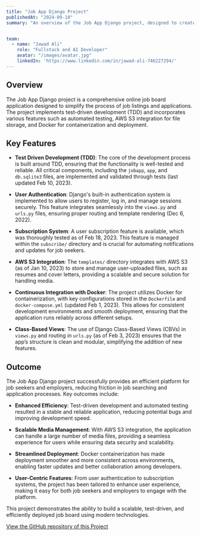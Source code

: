 ```yaml
---
title: "Job App Django Project"
publishedAt: "2024-09-10"
summary: "An overview of the Job App Django project, designed to create an efficient online job board. The project highlights features such as test-driven development, AWS S3 integration, and continuous integration with Docker."


team:
  - name: "Jawad Ali"
    role: "Fullstack and AI Developer"
    avatar: "/images/avatar.jpg"
    linkedIn: 'https://www.linkedin.com/in/jawad-ali-746227294/'
---
```


## Overview

The Job App Django project is a comprehensive online job board application designed to simplify the process of job listings and applications. The project implements test-driven development (TDD) and incorporates various features such as automated testing, AWS S3 integration for file storage, and Docker for containerization and deployment.

## Key Features

- **Test Driven Development (TDD)**: The core of the development process is built around TDD, ensuring that the functionality is well-tested and reliable. All critical components, including the `jobapp`, `app`, and `db.sqlite3` files, are implemented and validated through tests (last updated Feb 10, 2023).
  
- **User Authentication**: Django's built-in authentication system is implemented to allow users to register, log in, and manage sessions securely. This feature integrates seamlessly into the `views.py` and `urls.py` files, ensuring proper routing and template rendering (Dec 6, 2022).
  
- **Subscription System**: A user subscription feature is available, which was thoroughly tested as of Feb 18, 2023. This feature is managed within the `subscribe/` directory and is crucial for automating notifications and updates for job seekers.

- **AWS S3 Integration**: The `templates/` directory integrates with AWS S3 (as of Jan 10, 2023) to store and manage user-uploaded files, such as resumes and cover letters, providing a scalable and secure solution for handling media.

- **Continuous Integration with Docker**: The project utilizes Docker for containerization, with key configurations stored in the `Dockerfile` and `docker-compose.yml` (updated Feb 1, 2023). This allows for consistent development environments and smooth deployment, ensuring that the application runs reliably across different setups.

- **Class-Based Views**: The use of Django Class-Based Views (CBVs) in `views.py` and routing in `urls.py` (as of Feb 3, 2023) ensures that the app’s structure is clean and modular, simplifying the addition of new features.

## Outcome

The Job App Django project successfully provides an efficient platform for job seekers and employers, reducing friction in job searching and application processes. Key outcomes include:

- **Enhanced Efficiency**: Test-driven development and automated testing resulted in a stable and reliable application, reducing potential bugs and improving development speed.
  
- **Scalable Media Management**: With AWS S3 integration, the application can handle a large number of media files, providing a seamless experience for users while ensuring data security and scalability.

- **Streamlined Deployment**: Docker containerization has made deployment smoother and more consistent across environments, enabling faster updates and better collaboration among developers.

- **User-Centric Features**: From user authentication to subscription systems, the project has been tailored to enhance user experience, making it easy for both job seekers and employers to engage with the platform.

This project demonstrates the ability to build a scalable, test-driven, and efficiently deployed job board using modern technologies.

[View the GitHub repository of this Project](https://github.com/JD751/Jobs-App--Django.git)
